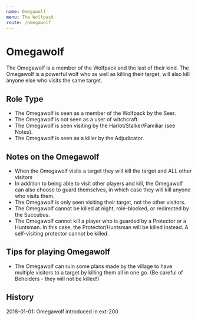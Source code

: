 ```yaml
---
name: Omegawolf
menu: The Wolfpack
route: /omegawolf
---
```


# Omegawolf

The Omegawolf is a member of the Wolfpack and the last of their kind. The Omegawolf is a powerful wolf who as well as killing their target, will also kill anyone else who visits the same target.

## Role Type

- The Omegawolf is seen as a member of the Wolfpack by the Seer.
- The Omegawolf is not seen as a user of witchcraft.
- The Omegawolf is seen visiting by the Harlot/Stalker/Familiar (see Notes).
- The Omegawolf is seen as a killer by the Adjudicator.

## Notes on the Omegawolf

- When the Omegawolf visits a target they will kill the target and ALL other visitors
- In addition to being able to visit other players and kill, the Omegawolf can also choose to guard themselves, in which case they will kill anyone who visits them.
- The Omegawolf is only seen visiting their target, not the other visitors.
- The Omegawolf cannot be killed at night, role-blocked, or redirected by the Succubus.
- The Omegawolf cannot kill a player who is guarded by a Protector or a Huntsman. In this case, the Protector/Huntsman will be killed instead. A self-visiting protector cannot be killed.

## Tips for playing Omegawolf

- The Omegawolf can ruin some plans made by the village to have multiple visitors to a target by killing them all in one go. (Be careful of Beholders - they will not be killed!)

## History

2018-01-01: Omegawolf introduced in ext-200
